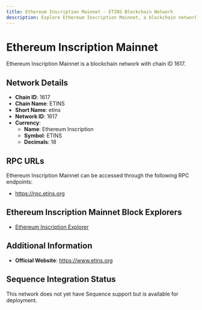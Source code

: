 ```yaml
--- 
title: Ethereum Inscription Mainnet - ETINS Blockchain Network
description: Explore Ethereum Inscription Mainnet, a blockchain network with chain ID 1617. Learn about its native currency, Ethereum Inscription, and how to interact with the network.
---
```


# Ethereum Inscription Mainnet

Ethereum Inscription Mainnet is a blockchain network with chain ID 1617.

## Network Details

- **Chain ID**: 1617
- **Chain Name**: ETINS
- **Short Name**: etins
- **Network ID**: 1617
- **Currency**: 
  - **Name**: Ethereum Inscription
  - **Symbol**: ETINS
  - **Decimals**: 18

## RPC URLs

Ethereum Inscription Mainnet can be accessed through the following RPC endpoints:

- https://rpc.etins.org

## Ethereum Inscription Mainnet Block Explorers

- [Ethereum Inscription Explorer](https://explorer.etins.org)

## Additional Information

- **Official Website**: https://www.etins.org

## Sequence Integration Status

This network does not yet have Sequence support but is available for deployment.
